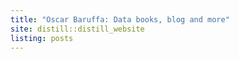 ```yaml
---
title: "Oscar Baruffa: Data books, blog and more"
site: distill::distill_website
listing: posts
---
```

